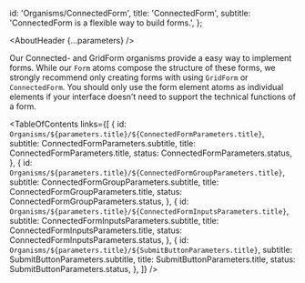 


  id: 'Organisms/ConnectedForm',
  title: 'ConnectedForm',
  subtitle: 'ConnectedForm is a flexible way to build forms.',
};

<Meta title="Organisms/ConnectedForm/About" />

<AboutHeader {...parameters} />

Our Connected- and GridForm organisms provide a easy way to implement forms. While our `Form` atoms compose the structure of these forms, we strongly recommend only creating forms with using `GridForm` or `ConnectedForm`. You should only use the form element atoms as individual elements if your interface doesn’t need to support the technical functions of a form.

<TableOfContents
  links={[
    {
      id: `Organisms/${parameters.title}/${ConnectedFormParameters.title}`,
      subtitle: ConnectedFormParameters.subtitle,
      title: ConnectedFormParameters.title,
      status: ConnectedFormParameters.status,
    },
    {
      id: `Organisms/${parameters.title}/${ConnectedFormGroupParameters.title}`,
      subtitle: ConnectedFormGroupParameters.subtitle,
      title: ConnectedFormGroupParameters.title,
      status: ConnectedFormGroupParameters.status,
    },
    {
      id: `Organisms/${parameters.title}/${ConnectedFormInputsParameters.title}`,
      subtitle: ConnectedFormInputsParameters.subtitle,
      title: ConnectedFormInputsParameters.title,
      status: ConnectedFormInputsParameters.status,
    },
    {
      id: `Organisms/${parameters.title}/${SubmitButtonParameters.title}`,
      subtitle: SubmitButtonParameters.subtitle,
      title: SubmitButtonParameters.title,
      status: SubmitButtonParameters.status,
    },
  ]}
/>
